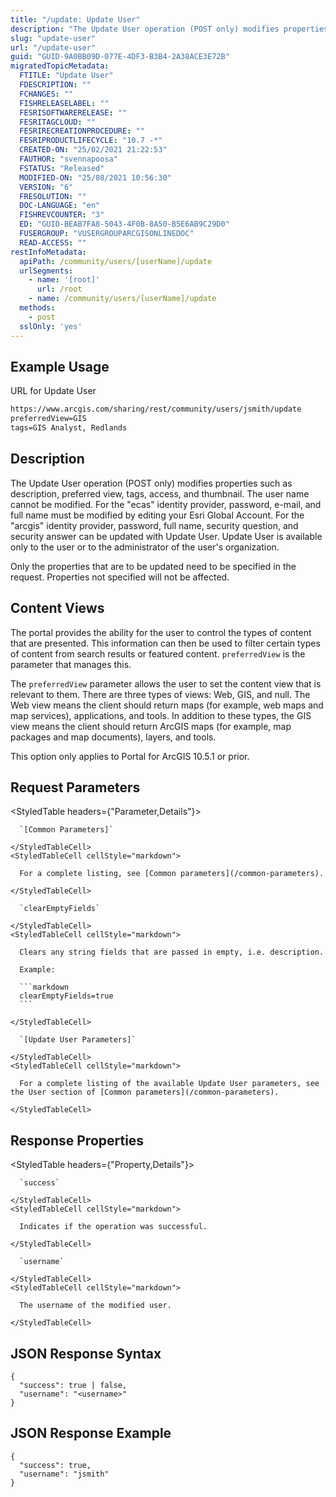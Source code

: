 ```yaml
---
title: "/update: Update User"
description: "The Update User operation (POST only) modifies properties such as description, preferred view, tags, access, and thumbnail."
slug: "update-user"
url: "/update-user"
guid: "GUID-9A0BB09D-077E-4DF3-B3B4-2A38ACE3E72B"
migratedTopicMetadata:
  FTITLE: "Update User"
  FDESCRIPTION: ""
  FCHANGES: ""
  FISHRELEASELABEL: ""
  FESRISOFTWARERELEASE: ""
  FESRITAGCLOUD: ""
  FESRIRECREATIONPROCEDURE: ""
  FESRIPRODUCTLIFECYCLE: "10.7 -*"
  CREATED-ON: "25/02/2021 21:22:53"
  FAUTHOR: "svennapoosa"
  FSTATUS: "Released"
  MODIFIED-ON: "25/08/2021 10:56:30"
  VERSION: "6"
  FRESOLUTION: ""
  DOC-LANGUAGE: "en"
  FISHREVCOUNTER: "3"
  ED: "GUID-BEAB7FA8-5043-4F0B-8A50-B5E6AB9C29D0"
  FUSERGROUP: "VUSERGROUPARCGISONLINEDOC"
  READ-ACCESS: ""
restInfoMetadata:
  apiPath: /community/users/[userName]/update
  urlSegments:
    - name: '[root]'
      url: /root
    - name: /community/users/[userName]/update
  methods:
    - post
  sslOnly: 'yes'
---
```


## Example Usage

URL for Update User

```markdown
https://www.arcgis.com/sharing/rest/community/users/jsmith/update
preferredView=GIS
tags=GIS Analyst, Redlands
``` 

## Description

The Update User operation (POST only) modifies properties such as description, preferred view, tags, access, and thumbnail. The user name cannot be modified. For the "ecas" identity provider, password, e-mail, and full name must be modified by editing your Esri Global Account. For the "arcgis" identity provider, password, full name, security question, and security answer can be updated with Update User. Update User is available only to the user or to the administrator of the user's organization. 

Only the properties that are to be updated need to be specified in the request. Properties not specified will not be affected. 

## Content Views

The portal provides the ability for the user to control the types of content that are presented. This information can then be used to filter certain types of content from search results or featured content. `preferredView` is the parameter that manages this. 

The `preferredView` parameter allows the user to set the content view that is relevant to them. There are three types of views: Web, GIS, and null. The Web view means the client should return maps (for example, web maps and map services), applications, and tools. In addition to these types, the GIS view means the client should return ArcGIS maps (for example, map packages and map documents), layers, and tools. 

This option only applies to Portal for ArcGIS 10.5.1 or prior.

## Request Parameters 

<StyledTable headers={"Parameter,Details"}>
  <StyledTableRow>
    <StyledTableCell cellStyle="markdown">

      `[Common Parameters]` 

    </StyledTableCell>
    <StyledTableCell cellStyle="markdown">

      For a complete listing, see [Common parameters](/common-parameters).

    </StyledTableCell>
  </StyledTableRow>
  <StyledTableRow>
    <StyledTableCell cellStyle="markdown">

      `clearEmptyFields` 

    </StyledTableCell>
    <StyledTableCell cellStyle="markdown">
      
      Clears any string fields that are passed in empty, i.e. description.

      Example: 
      
      ```markdown
      clearEmptyFields=true
      ```

    </StyledTableCell>
  </StyledTableRow>
  <StyledTableRow>
    <StyledTableCell cellStyle="markdown">

      `[Update User Parameters]` 

    </StyledTableCell>
    <StyledTableCell cellStyle="markdown">

      For a complete listing of the available Update User parameters, see the User section of [Common parameters](/common-parameters). 

    </StyledTableCell>
  </StyledTableRow>
</StyledTable>

## Response Properties

<StyledTable headers={"Property,Details"}>
  <StyledTableRow>
    <StyledTableCell cellStyle="markdown">

      `success` 

    </StyledTableCell>
    <StyledTableCell cellStyle="markdown">

      Indicates if the operation was successful.

    </StyledTableCell>
  </StyledTableRow>
  <StyledTableRow>
    <StyledTableCell cellStyle="markdown">

      `username` 

    </StyledTableCell>
    <StyledTableCell cellStyle="markdown">

      The username of the modified user.

    </StyledTableCell>
  </StyledTableRow>
</StyledTable>

## JSON Response Syntax

```other
{
  "success": true | false,
  "username": "<username>"
}          
``` 

## JSON Response Example

```other
{
  "success": true,
  "username": "jsmith"
}          
```

 
